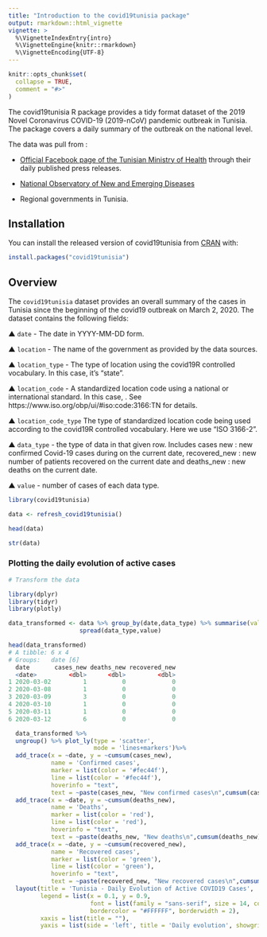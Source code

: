 ```yaml
---
title: "Introduction to the covid19tunisia package"
output: rmarkdown::html_vignette
vignette: >
  %\VignetteIndexEntry{intro}
  %\VignetteEngine{knitr::rmarkdown}
  %\VignetteEncoding{UTF-8}
---
```


```r
knitr::opts_chunk$set(
  collapse = TRUE,
  comment = "#>"
)
```

The covid19tunisia R package provides a tidy format dataset of the 2019 Novel Coronavirus COVID-19 (2019-nCoV) pandemic outbreak in Tunisia. The package 
covers a daily summary of the outbreak on the national level.

The data was pull from :

- [Official Facebook page of the Tunisian Ministry of Health](https://tinyurl.com/y7uvomew) through their daily published press releases.

- [National Observatory of New and Emerging Diseases](http://www.onmne.tn/fr/publications.php?id_rub=5&id=123)

- Regional governments in Tunisia.

## Installation

You can install the released version of covid19tunisia from [CRAN](https://cran.r-project.org/package=covid19tunisia) with:

``` r
install.packages("covid19tunisia")
```

## Overview

The `covid19tunisia` dataset provides an overall summary of the cases in Tunisia since the beginning of the covid19 outbreak on 
March 2, 2020. The dataset contains the following fields:

▲ `date` - The date in YYYY-MM-DD form.

▲ `location` - The name of the government as provided by the data sources.

▲ `location_type` - The type of location using the covid19R controlled vocabulary. In this case, it's “state”.

▲ `location_code` - A standardized location code using a national or international standard. In this case, . See https://www.iso.org/obp/ui/#iso:code:3166:TN for details.

▲ `location_code_type` The type of standardized location code being used according to the covid19R controlled vocabulary. Here we use “ISO 3166-2”.

▲ `data_type` - the type of data in that given row. Includes cases new : new confirmed Covid-19 cases during on the current date,
recovered_new : new number of patients recovered on the current date and deaths_new : new deaths on the current date.

▲ `value` - number of cases of each data type.

```r
library(covid19tunisia)

data <- refresh_covid19tunisia()

head(data)

str(data)

```

### Plotting the daily evolution of active cases

``` r
# Transform the data

library(dplyr)
library(tidyr)
library(plotly)

data_transformed <- data %>% group_by(date,data_type) %>% summarise(value=sum(value)) %>% 
                    spread(data_type,value)

head(data_transformed)
# A tibble: 6 x 4
# Groups:   date [6]
  date       cases_new deaths_new recovered_new
  <date>         <dbl>      <dbl>         <dbl>
1 2020-03-02         1          0             0
2 2020-03-08         1          0             0
3 2020-03-09         3          0             0
4 2020-03-10         1          0             0
5 2020-03-11         1          0             0
6 2020-03-12         6          0             0

  data_transformed %>%
  ungroup() %>% plot_ly(type = 'scatter', 
                        mode = 'lines+markers')%>% 
  add_trace(x = ~date, y = ~cumsum(cases_new), 
            name = 'Confirmed cases',
            marker = list(color = '#fec44f'),
            line = list(color = '#fec44f'),
            hoverinfo = "text",
            text = ~paste(cases_new, "New confirmed cases\n",cumsum(cases_new), 'Total number of infected cases on', date)) %>%
  add_trace(x = ~date, y = ~cumsum(deaths_new),
            name = 'Deaths',
            marker = list(color = 'red'),
            line = list(color = 'red'),
            hoverinfo = "text",
            text = ~paste(deaths_new, "New deaths\n",cumsum(deaths_new), 'Total number of deaths on', date)) %>%
  add_trace(x = ~date, y = ~cumsum(recovered_new), 
            name = 'Recovered cases',
            marker = list(color = 'green'),
            line = list(color = 'green'),
            hoverinfo = "text",
            text = ~paste(recovered_new, "New recovered cases\n",cumsum(recovered_new), 'Total number of recovered cases on', date)) %>% 
  layout(title = 'Tunisia - Daily Evolution of Active COVID19 Cases',
         legend = list(x = 0.1, y = 0.9,
                       font = list(family = "sans-serif", size = 14, color = "#000"), bgcolor = "",
                       bordercolor = "#FFFFFF", borderwidth = 2),
         xaxis = list(title = ""),
         yaxis = list(side = 'left', title = 'Daily evolution', showgrid = TRUE, zeroline = TRUE))
                        
```
